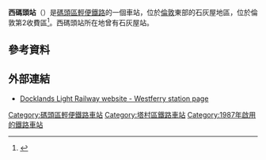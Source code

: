 {{Infobox London station |symbol = dlr
| name = 西碼頭<br />Westferry 
| image_name=Westferry DLR station London.jpg
| caption=車站內部
| manager = [[碼頭區輕便鐵路|碼頭區輕便鐵路]]  
| fare_zone = 2 
| locale = [[萊姆豪斯|萊姆豪斯]] 
| borough = [[塔村區|塔村區]]
| latitude = 51.509372
| longitude = -0.026697
| map_type = Greater London
| events1 = 開通
| years1 = 1987 
| platforms= 2 
| dlrbat0708 = 3.730
| dlrbat0809 = 3.832
| dlrbat1011 = 4.215
| access = yes
| access_note   = <ref>{{Citation step free tube map}}</ref> 
}}
'''西碼頭站'''（{{lang-en|Westferry DLR station}}）是[[碼頭區輕便鐵路|碼頭區輕便鐵路]]的一個車站，位於[[倫敦|倫敦]]東部的石灰屋地區，位於倫敦第2收費區<ref>{{Cite web |url=https://tfl.gov.uk/dlr/stop/940GZZDLWFE/westferry-dlr-station/ |title=存档副本 |access-date=2016-03-01 |archive-date=2019-02-09 |archive-url=https://web.archive.org/web/20190209180035/https://tfl.gov.uk/dlr/stop/940GZZDLWFE/westferry-dlr-station/ |dead-url=no }}</ref>。西碼頭站所在地曾有石灰屋站。

==參考資料==
{{reflist}}

==外部連結==
{{commons category|Westferry DLR station}}
* [http://www.tfl.gov.uk/dlr/stations/westferry.shtml Docklands Light Railway website - Westferry station page]{{Wayback|url=http://www.tfl.gov.uk/dlr/stations/westferry.shtml |date=20050214171918 }}

{{DLR}}

{{DEFAULTSORT:Westferry}}
[[Category:碼頭區輕便鐵路車站|Category:碼頭區輕便鐵路車站]]
[[Category:塔村區鐵路車站|Category:塔村區鐵路車站]]
[[Category:1987年啟用的鐵路車站|Category:1987年啟用的鐵路車站]]